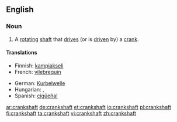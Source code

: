 ==English==

===Noun===
{{en-noun}}

# A [[rotating]] [[shaft]] that [[drive]]s (or is [[driven]] by) a [[crank]].

====Translations====
{{trans-top|a rotating shaft that drives a crank}}
*Finnish: [[kampiakseli]]
*French: [[vilebrequin]]
{{trans-mid}}
*German: [[Kurbelwelle]] {{f}}
*Hungarian: {{t|hu|főtengely}}, {{t|hu|forgattyústengely}}
*Spanish: [[cigüeñal]]
{{trans-bottom}}

[[ar:crankshaft]]
[[de:crankshaft]]
[[et:crankshaft]]
[[io:crankshaft]]
[[pl:crankshaft]]
[[fi:crankshaft]]
[[ta:crankshaft]]
[[vi:crankshaft]]
[[zh:crankshaft]]